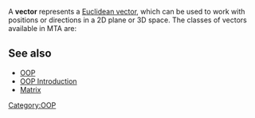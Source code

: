 A '''vector''' represents a [http://en.wikipedia.org/wiki/Euclidean_vector Euclidean vector], which can be used to work with positions or directions in a 2D plane or 3D space. The classes of vectors available in MTA are:

{{Vectors}}

== See also ==
* [[/OOP.md|OOP]]
* [[/OOP Introduction.md|OOP Introduction]]
* [[/Matrix.md|Matrix]]

[[/Category:OOP.md|Category:OOP]]